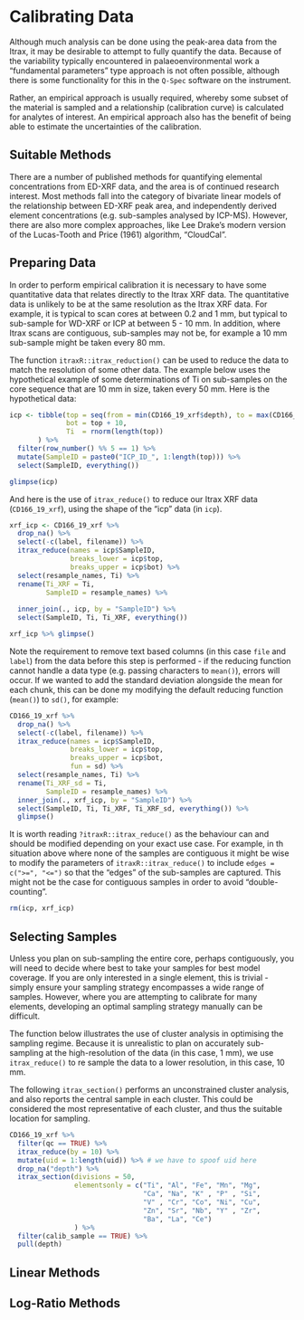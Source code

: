 # Calibrating Data

Although much analysis can be done using the peak-area data from the Itrax, it may be desirable to attempt to fully quantify the data. Because of the variability typically encountered in palaeoenvironmental work a "fundamental parameters" type approach is not often possible, although there is some functionality for this in the `Q-Spec` software on the instrument. 

Rather, an empirical approach is usually required, whereby some subset of the material is sampled and a relationship (calibration curve) is calculated for analytes of interest. An empirical approach also has the benefit of being able to estimate the uncertainties of the calibration. 

## Suitable Methods

There are a number of published methods for quantifying elemental concentrations from ED-XRF data, and the area is of continued research interest. Most methods fall into the category of bivariate linear models of the relationship between ED-XRF peak area, and independently derived element concentrations (e.g. sub-samples analysed by ICP-MS). However, there are also more complex approaches, like Lee Drake's modern version of the Lucas-Tooth and Price (1961) algorithm, "CloudCal". 

## Preparing Data

In order to perform empirical calibration it is necessary to have some quantitative data that relates directly to the Itrax XRF data. The quantitative data is unlikely to be at the same resolution as the Itrax XRF data. For example, it is typical to scan cores at between 0.2 and 1 mm, but typical to sub-sample for WD-XRF or ICP at between 5 - 10 mm. In addition, where Itrax scans are contiguous, sub-samples may not be, for example a 10 mm sub-sample might be taken every 80 mm.

The function `itraxR::itrax_reduction()` can be used to reduce the data to match the resolution of some other data. The example below uses the hypothetical example of some determinations of Ti on sub-samples on the core sequence that are 10 mm in size, taken every 50 mm. Here is the hypothetical data:

```r
icp <- tibble(top = seq(from = min(CD166_19_xrf$depth), to = max(CD166_19_xrf$depth)-10, by = 10),
              bot = top + 10,
              Ti  = rnorm(length(top))
       ) %>%
  filter(row_number() %% 5 == 1) %>%
  mutate(SampleID = paste0("ICP_ID_", 1:length(top))) %>%
  select(SampleID, everything())
```

```r
glimpse(icp)
```

And here is the use of `itrax_reduce()` to reduce our Itrax XRF data (`CD166_19_xrf`), using the shape of the "icp" data (in `icp`). 

```r
xrf_icp <- CD166_19_xrf %>%
  drop_na() %>%
  select(-c(label, filename)) %>%
  itrax_reduce(names = icp$SampleID,
               breaks_lower = icp$top,
               breaks_upper = icp$bot) %>%
  select(resample_names, Ti) %>%
  rename(Ti_XRF = Ti,
         SampleID = resample_names) %>%
  
  inner_join(., icp, by = "SampleID") %>%
  select(SampleID, Ti, Ti_XRF, everything())

xrf_icp %>% glimpse()
```

Note the requirement to remove text based columns (in this case `file` and `label`) from the data before this step is performed - if the reducing function cannot handle a data type (e.g. passing characters to `mean()`), errors will occur. If we wanted to add the standard deviation alongside the mean for each chunk, this can be done my modifying the default reducing function (`mean()`) to `sd()`, for example:

```r
CD166_19_xrf %>%
  drop_na() %>%
  select(-c(label, filename)) %>%
  itrax_reduce(names = icp$SampleID,
               breaks_lower = icp$top,
               breaks_upper = icp$bot,
               fun = sd) %>%
  select(resample_names, Ti) %>%
  rename(Ti_XRF_sd = Ti,
         SampleID = resample_names) %>%
  inner_join(., xrf_icp, by = "SampleID") %>%
  select(SampleID, Ti, Ti_XRF, Ti_XRF_sd, everything()) %>%
  glimpse()
```

It is worth reading `?itraxR::itrax_reduce()` as the behaviour can and should be modified depending on your exact use case. For example, in th situation above where none of the samples are contiguous it might be wise to modify the parameters of `itraxR::itrax_reduce()` to include `edges = c(">=", "<=")` so that the "edges" of the sub-samples are captured. This might not be the case for contiguous samples in order to avoid "double-counting". 

```r
rm(icp, xrf_icp)
```

## Selecting Samples

Unless you plan on sub-sampling the entire core, perhaps contiguously, you will need to decide where best to take your samples for best model coverage. If you are only interested in a single element, this is trivial - simply ensure your sampling strategy encompasses a wide range of samples. However, where you are attempting to calibrate for many elements, developing an optimal sampling strategy manually can be difficult. 

The function below illustrates the use of cluster analysis in optimising the sampling regime. Because it is unrealistic to plan on accurately sub-sampling at the high-resolution of the data (in this case, 1 mm), we use `itrax_reduce()` to re sample the data to a lower resolution, in this case, 10 mm. 

The following `itrax_section()` performs an unconstrained cluster analysis, and also reports the central sample in each cluster. This could be considered the most representative of each cluster, and thus the suitable location for sampling.  

```r
CD166_19_xrf %>%
  filter(qc == TRUE) %>%
  itrax_reduce(by = 10) %>%
  mutate(uid = 1:length(uid)) %>% # we have to spoof uid here
  drop_na("depth") %>%
  itrax_section(divisions = 50, 
                elementsonly = c("Ti", "Al", "Fe", "Mn", "Mg", 
                                 "Ca", "Na", "K" , "P" , "Si", 
                                 "V" , "Cr", "Co", "Ni", "Cu", 
                                 "Zn", "Sr", "Nb", "Y" , "Zr", 
                                 "Ba", "La", "Ce")
                ) %>%
  filter(calib_sample == TRUE) %>%
  pull(depth)
```

## Linear Methods

## Log-Ratio Methods
